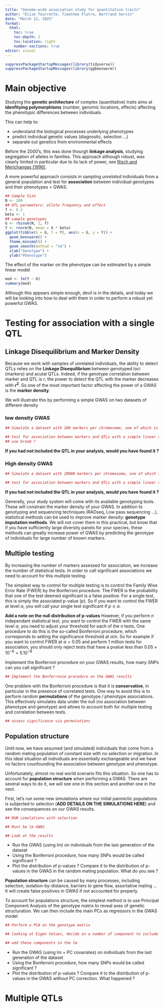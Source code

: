 ```yaml
---
title: "Genome-wide association study for quantitative traits"
author: "Elise Tourrette, Timothée Flutre, Bertrand Servin"
date: "March 12, 2025"
format:
  html:
    toc: true
    toc-depth: 2
    toc-location: right
    number-sections: true
editor: visual
---
```


```r
suppressPackageStartupMessages(library(tidyverse))
suppressPackageStartupMessages(library(ggbeeswarm))
```

# Main objective

Studying the **genetic architecture** of complex (quantitative) traits aims at
**idenfitying polymorphisms** (number, genomic locations, effects) affecting the 
phenotypic differences between individuals. 

This can help to:

- understand the biological processes underlying phenotypes
- predict individual genetic values (diagnostic, selection ...)
- separate out genetics from environmental effects

Before the 2000's, this was done thourgh **linkage analysis**, studying segregation of alleles in families. This approach although robust,
was clearly limited in particular due to its lack of power, see [Risch and Merichangas (1996)](https://science.sciencemag.org/content/273/5281/1516). 

A more powerful approach consists in sampling *unrelated* individuals from a 
general population and test for **association** between individual genotypes and
their phenotypes = GWAS. 

```r
## Sample Size
N <- 200
## QTL parameters: allele frequency and effect
f <- 0.2
beta <- 1
## sample genotypes
G <- rbinom(N, 2, f)
Y <- rnorm(N, mean = G * beta)
ggplot(tibble(G = G, Y = Y), aes(x = G, y = Y)) +
  geom_beeswarm() +
  theme_minimal() +
  geom_smooth(method = "lm") +
  xlab("Genotype") +
  ylab("Phenotype")
```

The effect of the marker on the phenotype can be estimated by a simple linear model

```r
mod <- lm(Y ~ G)
summary(mod)
```

Although this appears simple enough, devil is in the details, and today we will
be looking into how to deal with them in order to perform a robust yet powerful
GWAS.

# Testing for association with a single QTL

## Linkage Disequilibrium and Marker Density

Because we work with samples of unrelated individuals, the ability to detect 
QTLs relies on the **Linkage Disequilibrium** between genotyped loci (markers) and
acutal QTLs. Indeed, if the genotype correlation between marker and QTL is *r*,
the power to detect the QTL with the marker decreases with **$r^2$**. 
So one of the most important factor affecting the power of a GWAS is the **marker density**. 

We will illustrate this by performing a simple GWAS on two datasets of different
density

### low density GWAS

```r
## Simulate a dataset with 200 markers per chromosome, one of which is a QTL

## test for association between markers and QTLs with a simple linear regression
## use broom ?
```

**If you had not included the QTL in your analysis, would you have found it ?** 

### High density GWAS

```r
## Simulate a dataset with 20000 markers per chromosome, one of which is a QTL

## test for association between markers and QTLs with a simple linear regression
```

**If you had not included the QTL in your analysis, would you have found it ?** 


Generally, your study system will come with its available genotyping tools. These 
will constrain the marker density of your GWAS. In addition to genotyping and
sequencing techniques (RADseq, Low pass sequencing ...), statistical methods
can be used to improve marker density: **genotype imputation methods**. We will
not cover them in this practical, but know that if you have sufficiently large
diversity panels for your species, these methods can greatly increase power
of GWAS by predicting the genotype of individuals for large number of known markers.

## Multiple testing

By increasing the number of markers assessed for association, we increase the 
number of statistical tests. In order to call significant associations we need 
to account for this multiple testing. 

The simplest way to control for multiple testing is to control the Family Wise 
Error Rate (FWER) by the Bonferroni procedure. The FWER is the probability that
one of the test deemed significant is a false positive. For a single test, this
is simply the associated p-value ($p$). So if you want to control the FWER at level
$\alpha$, you will call your single test significant if $p \leq \alpha$. 

**Add a note on the null distribution of p-values**
However, if you perform $n$ independant statistical test, you want to control
the FWER with the same level $\alpha$, you need to adjust your threshold for 
each of the $n$ tests. One procedure to do this is the so-called Bonferroni
procedure, which corresponds to setting the significance threshold at $\alpha/n$.
So for example if you want to control FWER at $\alpha=0.05$ and perform 1 million
tests for association, you should only reject tests that have a pvalue less 
than $0.05 \times 10^{-6} = 5.10^{-8}$

Implement the Bonferroni procedure on your GWAS results, how many SNPs can 
you call significant ?

```r
## Implement the Bonferronie procedure on the GWAS results
```

One problem with the Bonferroni procedure is that it is **conservative**, in 
particular in the presence of correlated tests. One way to avoid this is to
perform random **permutations** of the genotype / phenotype associations. This
effectively simulates data under the null (no association between phenotype and
genotype) and allows to account both for multiple testing and correlation between
tests. 

```r
## assess significance via permutations
```

## Population structure

Until now, we have assumed (and simulated) individuals that come from a random
mating population of constant size with no selection or migration. In this ideal
situation all individuals are essentially exchangeable and we have no factors 
counfounding the association between genotype and phenotype.

Unfortunately, almost no real world scenario fits this situation. So one has to
account for **population structure** when performing a GWAS. There are several
ways to do it, we will see one in this section and another one in the next. 

First, let's run some new simulations where our initial panmictic populations is
subjected to selection (**ADD DETAILS ON THE SIMULATIONS HERE**) and see the 
consequences on our GWAS results.

```r
## RUN simulations with selection

## Runt he lm GWAS

## Look at the results
```

- Run the GWAS (using lm) on individuals from the last generation of the dataset
- Using the Bonferroni procedure, how many SNPs would be called significant ?
- Plot the distribution of p-values ? Compare it to the distribution of p-values
in the GWAS in the random mating population. What do you see ? 

**Population structure** can be caused by many processes, including selection,
isolation-by-distance, barriers to gene flow, assortative mating ... It will
create false positives in GWAS if not accounted for properly.

To account for populations structure, the simplest method is to use Principal
Component Analysis of the genotype matrix to reveal axes of genetic structuration.
We can then include the main PCs as regressors in the GWAS model

```r
## Perform a PCA on the genotype matrix

## looking at Eigen Values, decide on a number of component to include

## add these components in the lm
```

- Run the GWAS (using lm + PC covariates) on individuals from the last 
generation of the dataset
- Using the Bonferroni procedure, how many SNPs would be called significant ?
- Plot the distribution of p-values ? Compare it to the distribution of p-values
in the GWAS without PC correction. What happened ? 

# Multiple QTLs
